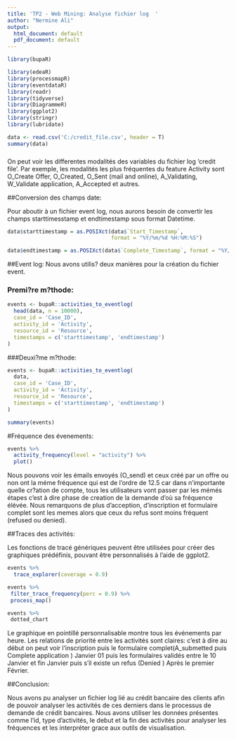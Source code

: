 ```yaml
---
title: 'TP2 - Web Mining: Analyse fichier log  '
author: "Nermine Ali"
output:
  html_document: default 
  pdf_document: default
---
```

```r

library(bupaR)

library(edeaR)
library(processmapR)
library(eventdataR)
library(readr)
library(tidyverse)
library(DiagrammeR)
library(ggplot2)
library(stringr)
library(lubridate)
```

```r
data <- read.csv('C:/credit_file.csv', header = T)
summary(data)

```

###
On peut voir les differentes modalités des variables du fichier log 'credit file'. Par exemple, les modalités les plus fréquentes du feature Activity sont  O_Create Offer, O_Created, O_Sent (mail and online), A_Validating, W_Validate application, A_Accepted et autres.

##Conversion des champs date:

Pour aboutir à un fichier event log, nous aurons besoin de convertir les champs starttimesstamp et endtimestamp sous format Datetime.
```r
data$starttimestamp = as.POSIXct(data$`Start_Timestamp`,
                                 format = "%Y/%m/%d %H:%M:%S")
```

```r
data$endtimestamp = as.POSIXct(data$`Complete_Timestamp`, format = "%Y/%m/%d %H:%M:%S")

```

##Event log:
Nous avons utilis? deux manières pour la création du fichier event.

### Premi?re m?thode:

```r

events <- bupaR::activities_to_eventlog(
  head(data, n = 10000),
  case_id = 'Case_ID',
  activity_id = 'Activity',
  resource_id = 'Resource',
  timestamps = c('starttimestamp', 'endtimestamp')
)

```

###Deuxi?me m?thode:

```r
events <- bupaR::activities_to_eventlog(
  data,
  case_id = 'Case_ID',
  activity_id = 'Activity',
  resource_id = 'Resource',
  timestamps = c('starttimestamp', 'endtimestamp')
)

```

```r

summary(events)

```


#Fréquence des évenements:
```r
events %>%
  activity_frequency(level = "activity") %>%
  plot()

```

Nous pouvons voir les émails envoyés (O_send) et ceux créé par un offre ou non ont la méme fréquence qui est de l'ordre de 12.5 car dans n'importante quelle cr?ation de compte, tous les utilisateurs vont passer par les mémés étapes c'est à dire phase de creation de la demande d'où sa fréquence élévée. 
Nous remarquons de plus d'acception, d'inscription et formulaire complet sont les memes alors que ceux du refus sont moins fréquent (refused ou denied).

##Traces des activités:

Les fonctions de tracé génériques peuvent être utilisées pour créer des graphiques prédéfinis, pouvant être personnalisés à l'aide de ggplot2.
```r
events %>% 
  trace_explorer(coverage = 0.9)

```



```r
events %>%
 filter_trace_frequency(perc = 0.9) %>%
 process_map()

```

```r
events %>% 
 dotted_chart
```


Le graphique en pointillé personnalisable montre tous les événements par heure. Les relations de priorité entre les activités sont claires: c'est à dire au début on peut voir l'inscription puis le formulaire complet(A_submetted puis Complete application ) Janvier 01 puis les formulaires validés entre le 10 Janvier et fin Janvier puis s'il existe un refus (Denied ) Après le premier Février.




##Conclusion:

Nous avons pu analyser un fichier log lié au crédit bancaire des clients afin de pouvoir analyser les activités de ces derniers dans le processus de demande de crédit bancaires. Nous avons utiliser les données présentes comme l'id, type d'activités, le debut et la fin des activités pour analyser les fréquences et les interpréter grace aux outils de visualisation.

